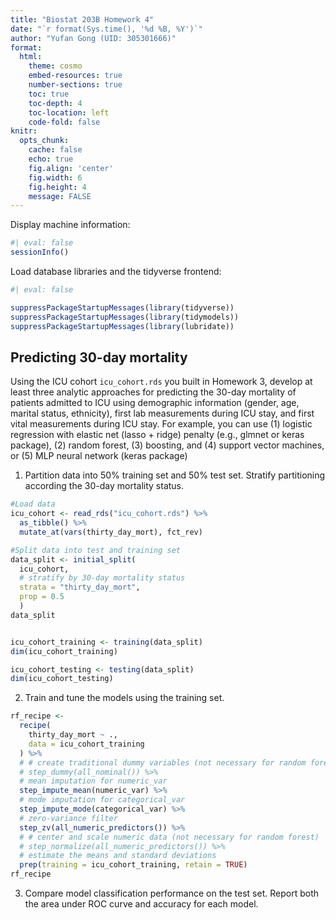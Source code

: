```yaml
---
title: "Biostat 203B Homework 4"
date: "`r format(Sys.time(), '%d %B, %Y')`"
author: "Yufan Gong (UID: 305301666)"
format:
  html:
    theme: cosmo
    embed-resources: true
    number-sections: true
    toc: true
    toc-depth: 4
    toc-location: left
    code-fold: false
knitr:
  opts_chunk: 
    cache: false    
    echo: true
    fig.align: 'center'
    fig.width: 6
    fig.height: 4
    message: FALSE
---
```


Display machine information:
```r
#| eval: false
sessionInfo()
```

Load database libraries and the tidyverse frontend:
```r
#| eval: false

suppressPackageStartupMessages(library(tidyverse))
suppressPackageStartupMessages(library(tidymodels))
suppressPackageStartupMessages(library(lubridate))
```

## Predicting 30-day mortality

Using the ICU cohort `icu_cohort.rds` you built in Homework 3, develop at least three analytic approaches for predicting the 30-day mortality of patients admitted to ICU using demographic information (gender, age, marital status, ethnicity), first lab measurements during ICU stay, and first vital measurements during ICU stay. For example, you can use (1) logistic regression with elastic net (lasso + ridge) penalty (e.g., glmnet or keras package), (2) random forest, (3) boosting, and (4) support vector machines, or (5) MLP neural network (keras package)

1. Partition data into 50% training set and 50% test set. Stratify partitioning according the 30-day mortality status.

```r
#Load data
icu_cohort <- read_rds("icu_cohort.rds") %>% 
  as_tibble() %>% 
  mutate_at(vars(thirty_day_mort), fct_rev)

#Split data into test and training set
data_split <- initial_split(
  icu_cohort, 
  # stratify by 30-day mortality status
  strata = "thirty_day_mort", 
  prop = 0.5
  )
data_split


icu_cohort_training <- training(data_split)
dim(icu_cohort_training)

icu_cohort_testing <- testing(data_split)
dim(icu_cohort_testing)
```


2. Train and tune the models using the training set.

```r
rf_recipe <- 
  recipe(
    thirty_day_mort ~ ., 
    data = icu_cohort_training
  ) %>%
  # # create traditional dummy variables (not necessary for random forest in R)
  # step_dummy(all_nominal()) %>%
  # mean imputation for numeric_var
  step_impute_mean(numeric_var) %>%
  # mode imputation for categorical_var
  step_impute_mode(categorical_var) %>%
  # zero-variance filter
  step_zv(all_numeric_predictors()) %>% 
  # # center and scale numeric data (not necessary for random forest)
  # step_normalize(all_numeric_predictors()) %>%
  # estimate the means and standard deviations
  prep(training = icu_cohort_training, retain = TRUE)
rf_recipe
```



3. Compare model classification performance on the test set. Report both the area under ROC curve and accuracy for each model.